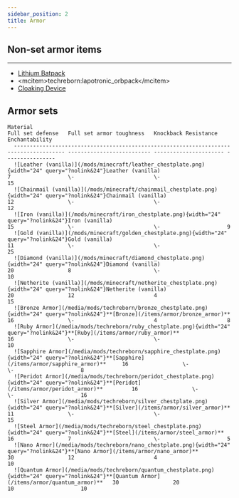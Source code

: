 ```yaml
---
sidebar_position: 2
title: Armor
---
```



<ArmorPartial />

## Non-set armor items

---

- [Lithium Batpack](./lithium_batpack)
- \<mcitem\>techreborn:lapotronic_orbpack\</mcitem\>
- [Cloaking Device](./cloaking_device)


## Armor sets

```
Material                                                                                                                                  Full set defense   Full set armor toughness   Knockback Resistance   Enchantability
  -------------------------------------------------------------------- ------------------ -------------------------- ---------------------- ----------------
  ![Leather (vanilla)](/mods/minecraft/leather_chestplate.png){width="24" query="?nolink&24"}Leather (vanilla)                              7                  \-                         \-                     15
  ![Chainmail (vanilla)](/mods/minecraft/chainmail_chestplate.png){width="24" query="?nolink&24"}Chainmail (vanilla)                        12                 \-                         \-                     12
  ![Iron (vanilla)](/mods/minecraft/iron_chestplate.png){width="24" query="?nolink&24"}Iron (vanilla)                                       15                 \-                         \-                     9
  ![Gold (vanilla)](/mods/minecraft/golden_chestplate.png){width="24" query="?nolink&24"}Gold (vanilla)                                     11                 \-                         \-                     25
  ![Diamond (vanilla)](/mods/minecraft/diamond_chestplate.png){width="24" query="?nolink&24"}Diamond (vanilla)                              20                 8                          \-                     10
  ![Netherite (vanilla)](/mods/minecraft/netherite_chestplate.png){width="24" query="?nolink&24"}Netherite (vanilla)                        20                 12                         4                      15
  ![Bronze Armor](/media/mods/techreborn/bronze_chestplate.png){width="24" query="?nolink&24"}**[Bronze](/items/armor/bronze_armor)**             16                 \-                         4                      8
  ![Ruby Armor](/media/mods/techreborn/ruby_chestplate.png){width="24" query="?nolink&24"}**[Ruby](/items/armor/ruby_armor)**                     16                 \-                         \-                     10
  ![Sapphire Armor](/media/mods/techreborn/sapphire_chestplate.png){width="24" query="?nolink&24"}**[Sapphire](/items/armor/sapphire_armor)**     16                 \-                         \-                     8
  ![Peridot Armor](/media/mods/techreborn/peridot_chestplate.png){width="24" query="?nolink&24"}**[Peridot](/items/armor/peridot_armor)**         16                 \-                         \-                     16
  ![Silver Armor](/media/mods/techreborn/silver_chestplate.png){width="24" query="?nolink&24"}**[Silver](/items/armor/silver_armor)**             11                 \-                         \-                     15
  ![Steel Armor](/media/mods/techreborn/steel_chestplate.png){width="24" query="?nolink&24"}**[Steel](/items/armor/steel_armor)**                 16                 7                          \-                     5
  ![Nano Armor](/media/mods/techreborn/nano_chestplate.png){width="24" query="?nolink&24"}**[Nano Armor](/items/armor/nano_armor)**               30                 12                         4                      10
  ![Quantum Armor](/media/mods/techreborn/quantum_chestplate.png){width="24" query="?nolink&24"}**[Quantum Armor](/items/armor/quantum_armor)**   30                 20                         10                     10

  ```
